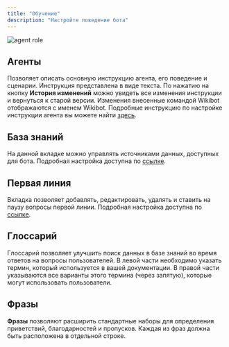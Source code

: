 ```yaml
---
title: "Обучение"
description: "Настройте поведение бота"
---
```


<img src="/images/lk-agent-role.jpg" alt="agent role" />

## Агенты

Позволяет описать основную инструкцию агента, его поведение и сценарии.
Инструкция представлена в виде текста. По нажатию на кнопку **История изменений** можно увидеть все изменения инструкции и вернуться к старой версии. Изменения внесенные командой Wikibot
отображаются с именем Wikibot. Подробные инструкцию по настройке инструкции агента вы можете найти [здесь](/learning/agent).

## База знаний

На данной вкладке можно управлять источниками данных, доступных для бота. Подробная настройка доступна по [ссылке](/learning/kb).


## Первая линия

Вкладка позволяет добавлять, редактировать, удалять и ставить на паузу вопросы первой линии.  Подробная настройка доступна по [ссылке](/learning/first-line).




## Глоссарий

Глоссарий позволяет улучшить поиск данных в базе знаний во время ответов на вопросы пользователей. В левой части необходимо указать термин, который используется в вашей документации.
В правой части указываются все варианты этого термина (через запятую), которые могут использовать пользователи.

## Фразы

**Фразы** позволяют расширить стандартные наборы для определения приветствий, благодарностей и пропусков.
Каждая из фраз должна быть расположена в отдельной строке.
